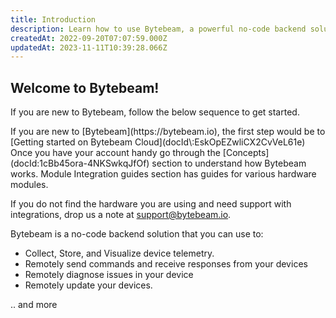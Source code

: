 ```yaml
---
title: Introduction
description: Learn how to use Bytebeam, a powerful no-code backend solution that allows you to effortlessly collect, store, and visualize device telemetry. With Bytebeam, you can remotely send commands to devices, diagnose issues, and update them. Start by creating an
createdAt: 2022-09-20T07:07:59.000Z
updatedAt: 2023-11-11T10:39:28.066Z
---
```


## Welcome to Bytebeam!

If you are new to Bytebeam, follow the below sequence to get started.

<Steps>
  <Step title="Create an account on Bytebeam Cloud">
  If you are new to [Bytebeam](https://bytebeam.io), the first step would be to [Getting started on Bytebeam Cloud](docId\:EskOpEZwliCX2CvVeL61e)
  </Step>
  <Step title="Understanding Concepts">
  Once you have your account handy go through the [Concepts](docId:1cBb45ora-4NKSwkqJfOf) section to understand how Bytebeam works.
  </Step>
  <Step title="Integrate Bytebeam with a hardware module">
  Module Integration guides section has guides for various hardware modules.

  If you do not find the hardware you are using and need support with integrations, drop us a note at [support@bytebeam.io]().
  </Step>
</Steps>

Bytebeam is a no-code backend solution that you can use to:

- Collect, Store, and Visualize device telemetry.
- Remotely send commands and receive responses from your devices
- Remotely diagnose issues in your device
- Remotely update your devices.

.. and more
